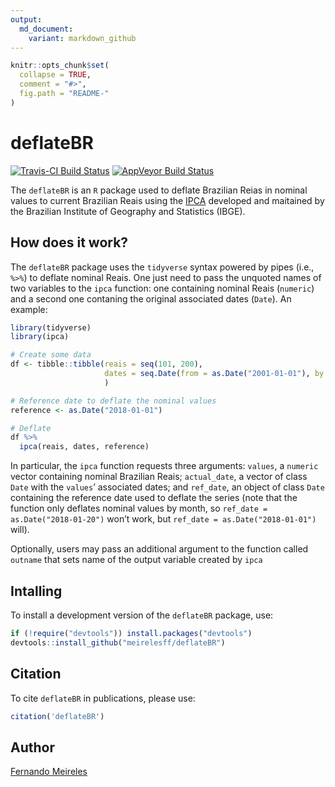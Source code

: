 ```yaml
---
output:
  md_document:
    variant: markdown_github
---
```


<!-- README.md is generated from README.Rmd. Please edit that file -->

```r
knitr::opts_chunk$set(
  collapse = TRUE,
  comment = "#>",
  fig.path = "README-"
)
```

# deflateBR

[![Travis-CI Build
Status](https://travis-ci.org/meirelesff/genderBR.svg?branch=master)](https://travis-ci.org/meirelesff/genderBR)
[![AppVeyor Build
Status](https://ci.appveyor.com/api/projects/status/github/meirelesff/genderBR?branch=master&svg=true)](https://ci.appveyor.com/project/meirelesff/genderBR)


The `deflateBR` is an `R` package used to deflate Brazilian Reias in nominal values to current Brazilian Reais using the [IPCA](https://pt.wikipedia.org/wiki/%C3%8Dndices_de_infla%C3%A7%C3%A3o_do_Brasil) developed and maitained by the Brazilian Institute of Geography and Statistics (IBGE).


## How does it work?

The `deflateBR` package uses the `tidyverse` syntax powered by pipes (i.e., `%>%`) to deflate nominal Reais. One just need to pass the unquoted names of two variables to the `ipca` function: one containing nominal Reais (`numeric`) and a second one contaning the original associated dates (`Date`). An example:

```r
library(tidyverse)
library(ipca)

# Create some data
df <- tibble::tibble(reais = seq(101, 200),
                     dates = seq.Date(from = as.Date("2001-01-01"), by = "month", length.out = 100)
                     )

# Reference date to deflate the nominal values
reference <- as.Date("2018-01-01")

# Deflate
df %>%
  ipca(reais, dates, reference)

```

In particular, the `ipca` function requests three arguments: `values`, a `numeric` vector containing nominal Brazilian Reais; `actual_date`, a vector of class `Date` with the `values`' associated dates; and `ref_date`, an object of class `Date` containing the reference date used to deflate the series (note that the function only deflates nominal values by month, so `ref_date = as.Date("2018-01-20")` won't work, but `ref_date = as.Date("2018-01-01")` will).

Optionally, users may pass an additional argument to the function called `outname` that sets name of the output variable created by `ipca`

## Intalling

To install a development version of the `deflateBR` package, use:
```r
if (!require("devtools")) install.packages("devtools")
devtools::install_github("meirelesff/deflateBR")
```

## Citation

To cite `deflateBR` in publications, please use: 

```r
citation('deflateBR')
```


## Author

[Fernando Meireles](http://fmeireles.com)
